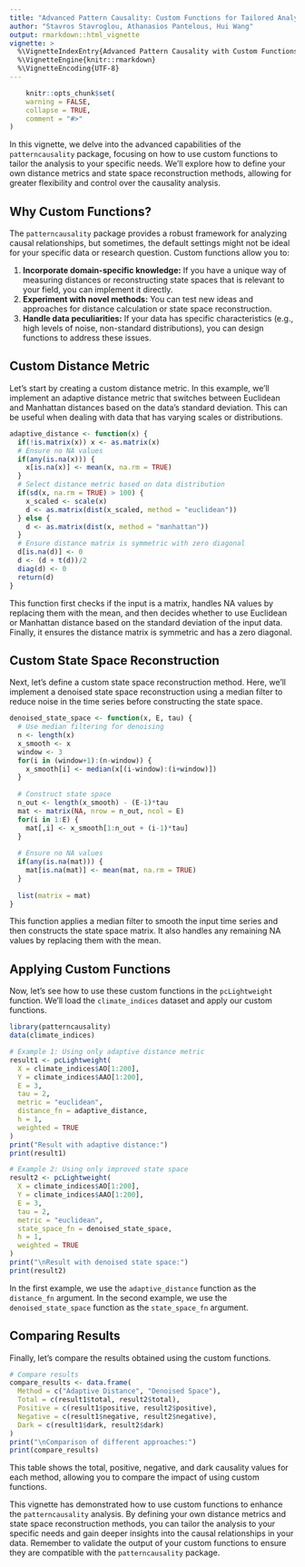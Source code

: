 ```yaml
---
title: "Advanced Pattern Causality: Custom Functions for Tailored Analysis"
author: "Stavros Stavroglou, Athanasios Pantelous, Hui Wang"
output: rmarkdown::html_vignette
vignette: >
  %\VignetteIndexEntry{Advanced Pattern Causality with Custom Functions}
  %\VignetteEngine{knitr::rmarkdown}
  %\VignetteEncoding{UTF-8}
---
```


```r
    knitr::opts_chunk$set(
    warning = FALSE,
    collapse = TRUE,
    comment = "#>"
)
```

In this vignette, we delve into the advanced capabilities of the `patterncausality` package, focusing on how to use custom functions to tailor the analysis to your specific needs. We'll explore how to define your own distance metrics and state space reconstruction methods, allowing for greater flexibility and control over the causality analysis.

## Why Custom Functions?

The `patterncausality` package provides a robust framework for analyzing causal relationships, but sometimes, the default settings might not be ideal for your specific data or research question. Custom functions allow you to:

1.  **Incorporate domain-specific knowledge:** If you have a unique way of measuring distances or reconstructing state spaces that is relevant to your field, you can implement it directly.
2.  **Experiment with novel methods:** You can test new ideas and approaches for distance calculation or state space reconstruction.
3.  **Handle data peculiarities:** If your data has specific characteristics (e.g., high levels of noise, non-standard distributions), you can design functions to address these issues.

## Custom Distance Metric

Let's start by creating a custom distance metric. In this example, we'll implement an adaptive distance metric that switches between Euclidean and Manhattan distances based on the data's standard deviation. This can be useful when dealing with data that has varying scales or distributions.

```r
adaptive_distance <- function(x) {
  if(!is.matrix(x)) x <- as.matrix(x)
  # Ensure no NA values
  if(any(is.na(x))) {
    x[is.na(x)] <- mean(x, na.rm = TRUE)
  }
  # Select distance metric based on data distribution
  if(sd(x, na.rm = TRUE) > 100) {
    x_scaled <- scale(x)
    d <- as.matrix(dist(x_scaled, method = "euclidean"))
  } else {
    d <- as.matrix(dist(x, method = "manhattan"))
  }
  # Ensure distance matrix is symmetric with zero diagonal
  d[is.na(d)] <- 0
  d <- (d + t(d))/2
  diag(d) <- 0
  return(d)
}
```

This function first checks if the input is a matrix, handles NA values by replacing them with the mean, and then decides whether to use Euclidean or Manhattan distance based on the standard deviation of the input data. Finally, it ensures the distance matrix is symmetric and has a zero diagonal.

## Custom State Space Reconstruction

Next, let's define a custom state space reconstruction method. Here, we'll implement a denoised state space reconstruction using a median filter to reduce noise in the time series before constructing the state space.

```r
denoised_state_space <- function(x, E, tau) {
  # Use median filtering for denoising
  n <- length(x)
  x_smooth <- x
  window <- 3
  for(i in (window+1):(n-window)) {
    x_smooth[i] <- median(x[(i-window):(i+window)])
  }
  
  # Construct state space
  n_out <- length(x_smooth) - (E-1)*tau
  mat <- matrix(NA, nrow = n_out, ncol = E)
  for(i in 1:E) {
    mat[,i] <- x_smooth[1:n_out + (i-1)*tau]
  }
  
  # Ensure no NA values
  if(any(is.na(mat))) {
    mat[is.na(mat)] <- mean(mat, na.rm = TRUE)
  }
  
  list(matrix = mat)
}
```

This function applies a median filter to smooth the input time series and then constructs the state space matrix. It also handles any remaining NA values by replacing them with the mean.

## Applying Custom Functions

Now, let's see how to use these custom functions in the `pcLightweight` function. We'll load the `climate_indices` dataset and apply our custom functions.

```r
library(patterncausality)
data(climate_indices)

# Example 1: Using only adaptive distance metric
result1 <- pcLightweight(
  X = climate_indices$AO[1:200],
  Y = climate_indices$AAO[1:200],
  E = 3,
  tau = 2,
  metric = "euclidean",
  distance_fn = adaptive_distance,
  h = 1,
  weighted = TRUE
)
print("Result with adaptive distance:")
print(result1)

# Example 2: Using only improved state space
result2 <- pcLightweight(
  X = climate_indices$AO[1:200],
  Y = climate_indices$AAO[1:200],
  E = 3,
  tau = 2,
  metric = "euclidean",
  state_space_fn = denoised_state_space,
  h = 1,
  weighted = TRUE
)
print("\nResult with denoised state space:")
print(result2)
```

In the first example, we use the `adaptive_distance` function as the `distance_fn` argument. In the second example, we use the `denoised_state_space` function as the `state_space_fn` argument.

## Comparing Results

Finally, let's compare the results obtained using the custom functions.

```r
# Compare results
compare_results <- data.frame(
  Method = c("Adaptive Distance", "Denoised Space"),
  Total = c(result1$total, result2$total),
  Positive = c(result1$positive, result2$positive),
  Negative = c(result1$negative, result2$negative),
  Dark = c(result1$dark, result2$dark)
)
print("\nComparison of different approaches:")
print(compare_results)
```

This table shows the total, positive, negative, and dark causality values for each method, allowing you to compare the impact of using custom functions.

This vignette has demonstrated how to use custom functions to enhance the `patterncausality` analysis. By defining your own distance metrics and state space reconstruction methods, you can tailor the analysis to your specific needs and gain deeper insights into the causal relationships in your data. Remember to validate the output of your custom functions to ensure they are compatible with the `patterncausality` package.

